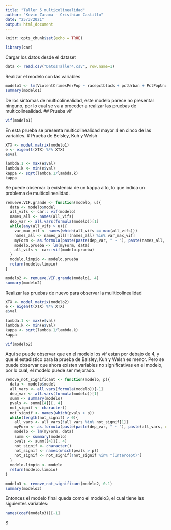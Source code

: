 ```yaml
---
title: "Taller 5 multicolinealidad"
author: "Kevin Zarama - Cristhian Castillo"
date: "25/3/2021"
output: html_document
---
```


```r
knitr::opts_chunk$set(echo = TRUE)
```
```r
library(car)
```
Cargar los datos desde el dataset
```r
data <- read.csv("DatosTaller4.csv", row.name=1)
```
Realizar el modelo con las variables
```r
modelo1 <- lm(ViolentCrimesPerPop ~ racepctblack + pctUrban + PctPopUnderPov + MalePctDivorce + PctKids2Par + PctWorkMom + PctIlleg + PctPersDenseHous + HousVacant + PctHousOccup + RentLowQ + MedRent + MedOwnCostPctIncNoMtg +   NumStreet, data)
summary(modelo1)
```
De los sintomas de multicolinealidad, este modelo parece no presentar ninguno, por lo cual se va a proceder a realizar las pruebas de multicolinealidad.
## Prueba vif
```r
vif(modelo1)
```
En esta prueba se presenta multicolinealidad mayor 4 en cinco de las variables.
# Prueba de Belsley, Kuh y Welsh
```r
XTX <- model.matrix(modelo1)
e <- eigen(t(XTX) %*% XTX)
e$val
```
```r
lambda.1 <- max(e$val)
lambda.k <- min(e$val)
kappa <- sqrt(lambda.1/lambda.k)
kappa
```
Se puede observar la existencia de un kappa alto, lo que indica un problema de multicolinealidad.
```r
remueve.VIF.grande <- function(modelo, u){
  data <- modelo$model
  all_vifs <- car:: vif(modelo)
  names_all <- names(all_vifs)
  dep_var <- all.vars(formula(modelo))[1]
  while(any(all_vifs > u)){
    var_max_vif <- names(which(all_vifs == max(all_vifs)))
    names_all <- names_all[!(names_all) %in% var_max_vif]
    myForm <- as.formula(paste(paste(dep_var, " ~ "), paste(names_all, collapse=" + "), sep=""))
    modelo.prueba <- lm(myForm, data)
    all_vifs <- car::vif(modelo.prueba)
  }
  modelo.limpio <- modelo.prueba
  return(modelo.limpio)
}

modelo2 <- remueve.VIF.grande(modelo1, 4)
summary(modelo2)
```
Realizar las pruebas de nuevo para observar la muliticolinealidad
```r
XTX <- model.matrix(modelo2)
e <- eigen(t(XTX) %*% XTX)
e$val
```
```r
lambda.1 <- max(e$val)
lambda.k <- min(e$val)
kappa <- sqrt(lambda.1/lambda.k)
kappa
```
```r
vif(modelo2)
```
Aqui se puede observar que en el modelo los vif estan por debajo de 4, y que el estadistico para la prueba de Balsley, Kuh y Welsh es menor.
Pero se puede observar que ahora existen variables no significativas en el modelo, por lo cual, el modelo puede ser mejorado.
```r
remove_not_significant <- function(modelo, p){
  data <- modelo$model
  all_vars <- all.vars(formula(modelo))[-1]
  dep_var <- all.vars(formula(modelo))[1]
  summ <- summary(modelo)
  pvals <- summ[[4]][, 4]
  not_signif <- character()
  not_signif <- names(which(pvals > p))
  while(length(not_signif) > 0){
    all_vars <- all_vars[!all_vars %in% not_signif[1]]
    myForm <- as.formula(paste(paste(dep_var, " ~ "), paste(all_vars, collapse=" + "), sep=""))
    modelo <- lm(myForm, data)
    summ <- summary(modelo)
    pvals <- summ[[4]][, 4]
    not_signif <- character()
    not_signif <- names(which(pvals > p))
    not_signif <- not_signif[!not_signif %in% "(Intercept)"]
  }
  modelo.limpio <- modelo
  return(modelo.limpio)
}

modelo3 <- remove_not_significant(modelo2, 0.1)
summary(modelo3)
```
Entonces el modelo final queda como el modelo3, el cual tiene las siguientes variables:
```r
names(coef(modelo3))[-1]
```
S